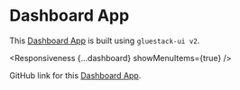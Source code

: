 
# Dashboard App

This [Dashboard App](https://ui-example-nativewind.vercel.app/) is built using `gluestack-ui v2`.

<Responsiveness {...dashboard} showMenuItems={true} />

GitHub link for this [Dashboard App](https://github.com/gluestack/ui-example-nativewind).